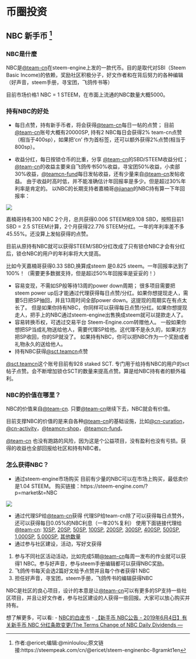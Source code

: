 
# 币圈投资 {#bqtz}
## NBC 新手币 ^[作者:\@ericet;编辑:\@minloulou;原文链接:https://steempeak.com/cn/@ericet/steem-enginenbc-8gramkt1en]

<h3> NBC是什麼</h3>

NBC是[ \@team-cn](https://steempeak.com/@team-cn)在steem-engine上发的一款代币。目的是取代对SBI（Steem Basic Income)的依赖，奖励社区积极分子，好文作者和在背后努力的各种编辑（好声音，steem手册，寻宝团，飞鸽传书等）

目前市场价格1 NBC = 1 STEEM，在市面上流通的NBC数量大概5000。


<h3> 持有NBC的好处</h3>

- 每日点赞，持有新手币者，将会获得[ \@team-cn](https://steempeak.com/@team-cn)每日一帖的点赞； 目前[ \@team-cn](https://steempeak.com/@team-cn)账号大概有20000SP, 持有2 NBC每日会获得2% team-cn点赞（相当于400sp），如果把‘cn’ 作为首标签，还可以额外获得2%点赞(相当于800sp）。

- 收益分红，每日按锁仓币的比重，分享 [ \@team-cn](https://steempeak.com/@team-cn)的SBD/STEEM收益分红； [ \@team-cn](https://steempeak.com/@team-cn)的收益主要来自飞鸽传书50%收益，寻宝团50%收益，小卖部30%收益，[ \@teamcn-fund](https://steempeak.com/@teamcn-fund)每日发帖收益，还有少量来自[ \@team-cn](https://steempeak.com/@team-cn)发帖收益。 由于收益时高时低，并不能准确估计年回报率是多少。但是超过30%年利率是肯定的。 以NBC的长期支持者嘉楠哥[ \@jianan](https://steempeak.com/@jianan)的NBC持有算一下年回报率： 

![](https://steemitimages.com/0x0/https://ipfs.busy.org/ipfs/QmTndF6mLP2NT1mMCffAFAXv6uHQErieaEZSqcXgu2Go4i)

嘉楠哥持有300 NBC 2个月，总共获得0.006 STEEM和9.108 SBD，按照目前1 SBD = 2.5 STEEM计算，2个月获得22.776 STEEM分红。一年的年利率差不多45.55%。还没算上发帖获得的点赞。

目前从原持有NBC就可以获得STEEM/SBD分红改成了只有锁仓NBC才会有分红后，锁仓NBC的用户的年利率将大大提高。

比如今天嘉楠哥获得0.33 SBD,换算成steem 是0.825 steem。一年回报率达到了100%！（需要更多数据支持，但是超过50%年回报率是妥妥的！）

- 容易变现，不需如SP般等待13周的power down周期； 很多项目需要把steem power up后才能通过代理获得每日点赞/分红。如果你想提现走人，需要5日把SP抽回，并且13周时间全部power down。这提现的周期实在有点太长了。 但是如果你持有NBC，你同样可以获得每日点赞/分红。如果你想提现走人，把手上的NBC通过steem-engine出售换成steem就可以提款走人了。
- 容易转换币权，可透过交易平台 Steem-Engine.com转赠他人。 一般如果你想把SP当成礼物送给他人，需要代理SP给他。这代理不是永久的，如果对方把SP收回，你的SP就没了。 如果持有NBC，你可以把NBC作为一个奖励或者礼物永久的送给他人。
- 持有NBC获得[ \@sct.teamcn](https://steempeak.com/@sct.teamcn)点赞

[ \@sct.teamcn](https://steempeak.com/@sct.teamcn)这个账号目前有928 staked SCT. 专门用于给持有NBC的用户的sct帖子点赞。会不断增加锁仓SCT的数量来提高点赞。算是给NBC持有者的额外福利。

<h3> NBC的价值在哪里？</h3>

NBC的价值来自[ \@team-cn](https://steempeak.com/@team-cn). 只要[ \@team-cn](https://steempeak.com/@team-cn)继续下去，NBC就会有价值。

目前支撑NBC的价值的是来自各种[ \@team-cn](https://steempeak.com/@team-cn)的基础设施，比如[ \@cn-curation](https://steempeak.com/@cn-curation)，[ \@cn-activity](https://steempeak.com/@cn-activity)，[ \@teamcn-shop](https://steempeak.com/@teamcn-shop)，[ \@teamcn-fund](https://steempeak.com/@teamcn-fund)。

[ \@team-cn](https://steempeak.com/@team-cn) 也没有跑路的风险，因为这是个公益项目，没有盈利也没有亏损。获得的收益也全部回报给社区和持有NBC者。

<h3> 怎么获得NBC？</h3>

- 通过steem-engine市场购买 目前有少量的NBC可以在市场上购买，最低卖价是1.04 STEEM。 购买链接：https://steem-engine.com/?p=market&t=NBC 

![](https://steemitimages.com/0x0/https://ipfs.busy.org/ipfs/QmRUswQuv4guAqDoPo646oCtAeReju4mvbAERv5nGQML9o)

- 通过代理SP给[ \@team-cn](https://steempeak.com/@team-cn)获得 代理SP给team-cn除了可以获得每日点赞外，还可以获得每日0.05%的NBC利息（一年20%复利） 
使用下面链接代理给[ \@team-cn](https://steempeak.com/@team-cn): [10SP](https://steemconnect.com/sign/delegateVestingShares?delegatee=team-cn&vesting_shares=10%20SP), [20SP](https://steemconnect.com/sign/delegateVestingShares?delegatee=team-cn&vesting_shares=20%20SP), [50SP](https://steemconnect.com/sign/delegateVestingShares?delegatee=team-cn&vesting_shares=50%20SP), [100SP](https://steemconnect.com/sign/delegateVestingShares?delegatee=team-cn&vesting_shares=100%20SP), [200SP](https://steemconnect.com/sign/delegateVestingShares?delegatee=team-cn&vesting_shares=200%20SP), [300SP](https://steemconnect.com/sign/delegateVestingShares?delegatee=team-cn&vesting_shares=300%20SP), [400SP](https://steemconnect.com/sign/delegateVestingShares?delegatee=team-cn&vesting_shares=400%20SP), [500SP](https://steemconnect.com/sign/delegateVestingShares?delegatee=team-cn&vesting_shares=500%20SP), [1,000SP](https://steemconnect.com/sign/delegateVestingShares?delegatee=team-cn&vesting_shares=1000%20SP), [5,000SP](https://steemconnect.com/sign/delegateVestingShares?delegatee=team-cn&vesting_shares=5000%20SP), [其他数量](https://steembottracker.com/delegation.html?delegatee=team-cn)
- 通过参与社区建设，活动，写好文获得
1. 参与不同社区活动活动，比如完成5期[ \@team-cn](https://steempeak.com/@team-cn)每周一发布的作业就可以获得1 NBC。参与好声音，参与steem手册编辑都可以获得NBC奖励。
2. 飞鸽传书每天会选2篇好文给予点赞并且每个作者获得1 NBC
3. 担任好声音，寻宝团，steem手册，飞鸽传书的编辑获得NBC

NBC是社区的良心项目，设计的本意是让[ \@team-cn](https://steempeak.com/@team-cn)可以有更多的SP支持一些社区项目，并且让好文作者，参与社区建设的人获得一些回报。大家可以放心购买并持有。

想了解更多，可以看:
- [NBC的白皮书](https://steempeak.com/cn/@team-cn/newbies-coin-nbc-white-paper-version-1-0-nbc-1-0)
- [【新手币 NBC公告 - 2019年6月4日】有关新手币 NBC 分红条款变更/The Terms Change of NBC Daily Dividends ---](https://steempeak.com/@team-cn/nbc-201964nbcthetermschangeofnbcdailydividends-82gxnr3ys4)
